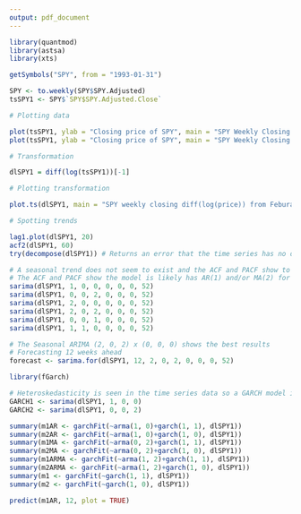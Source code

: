 ```yaml
---
output: pdf_document
---
```


```r
library(quantmod)
library(astsa)
library(xts)

getSymbols("SPY", from = "1993-01-31")

SPY <- to.weekly(SPY$SPY.Adjusted)
tsSPY1 <- SPY$`SPY$SPY.Adjusted.Close`

# Plotting data

plot(tsSPY1, ylab = "Closing price of SPY", main = "SPY Weekly Closing Price from Feburary 1993 to Present Day")
plot(tsSPY1, ylab = "Closing price of SPY", main = "SPY Weekly Closing Price from Feburary 1993 to Present Day")

# Transformation

dlSPY1 = diff(log(tsSPY1))[-1]

# Plotting transformation

plot.ts(dlSPY1, main = "SPY weekly closing diff(log(price)) from Feburary 1993 to Feburary 2023")

# Spotting trends

lag1.plot(dlSPY1, 20)
acf2(dlSPY1, 60)
try(decompose(dlSPY1)) # Returns an error that the time series has no or less than 2 periods

# A seasonal trend does not seem to exist and the ACF and PACF show to be stationary
# The ACF and PACF show the model is likely has AR(1) and/or MA(2) for the first set of data
sarima(dlSPY1, 1, 0, 0, 0, 0, 0, 52)
sarima(dlSPY1, 0, 0, 2, 0, 0, 0, 52)
sarima(dlSPY1, 2, 0, 0, 0, 0, 0, 52)
sarima(dlSPY1, 2, 0, 2, 0, 0, 0, 52)
sarima(dlSPY1, 0, 0, 1, 0, 0, 0, 52)
sarima(dlSPY1, 1, 1, 0, 0, 0, 0, 52)

# The Seasonal ARIMA (2, 0, 2) x (0, 0, 0) shows the best results
# Forecasting 12 weeks ahead
forecast <- sarima.for(dlSPY1, 12, 2, 0, 2, 0, 0, 0, 52)

library(fGarch)

# Heteroskedasticity is seen in the time series data so a GARCH model is deployed
GARCH1 <- sarima(dlSPY1, 1, 0, 0)
GARCH2 <- sarima(dlSPY1, 0, 0, 2)

summary(m1AR <- garchFit(~arma(1, 0)+garch(1, 1), dlSPY1))
summary(m2AR <- garchFit(~arma(1, 0)+garch(1, 0), dlSPY1))
summary(m1MA <- garchFit(~arma(0, 2)+garch(1, 1), dlSPY1))
summary(m2MA <- garchFit(~arma(0, 2)+garch(1, 0), dlSPY1))
summary(m1ARMA <- garchFit(~arma(1, 2)+garch(1, 1), dlSPY1))
summary(m2ARMA <- garchFit(~arma(1, 2)+garch(1, 0), dlSPY1))
summary(m1 <- garchFit(~garch(1, 1), dlSPY1))
summary(m2 <- garchFit(~garch(1, 0), dlSPY1))

predict(m1AR, 12, plot = TRUE)

```

\newpage

```r
```
